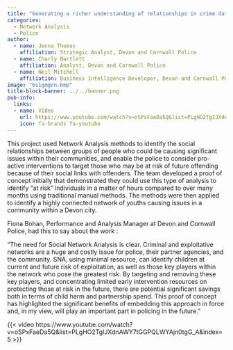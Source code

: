 ```yaml
---
title: "Generating a richer understanding of relationships in crime data in order to identify opportunities to safeguard individuals and families"
categories:
  - Network Analysis
  - Police
author:
  - name: Jenna Thomas
    affiliation: Strategic Analyst, Devon and Cornwall Police
  - name: Charly Bartlett
    affiliation: Analyst, Devon and Cornwall Police
  - name: Neil Mitchell
    affiliation: Business Intelligence Developer, Devon and Cornwall Police
image: "6s1gmgrn.bmp"
title-block-banner: ../../banner.png
pub-info:
  links:
  - name: Video
    url: https://www.youtube.com/watch?v=oSPxFaeDa5Q&list=PLgHO2TgIJXdnAWY7tGGPQLWYAjn0tgG_A&index=5
    icon: fa-brands fa-youtube
---
```


This project used Network Analysis methods to identify the social relationships between groups of people who could be causing significant issues within their communities, and enable the police to consider pro-active interventions to target those who may be at risk of future offending because of their social links with offenders. The team developed a proof of concept initially that demonstrated they could use this type of analysis to identify “at risk” individuals in a matter of hours compared to over many months using traditional manual methods. The methods were then applied to identify a highly connected network of youths causing issues in a community within a Devon city.

Fiona Bohan, Performance and Analysis Manager at Devon and Cornwall Police, had this to say about the work :

“The need for Social Network Analysis is clear. Criminal and exploitative networks are a huge and costly issue for police, their partner agencies, and the community. SNA, using minimal resource, can identify children at current and future risk of exploitation, as well as those key players within the network who pose the greatest risk. By targeting and removing these key players, and concentrating limited early intervention resources on protecting those at risk in the future, there are potential significant savings both in terms of child harm and partnership spend. This proof of concept has highlighted the significant benefits of embedding this approach in force and, in my view, will play an important part in policing in the future.”

{{< video https://www.youtube.com/watch?v=oSPxFaeDa5Q&list=PLgHO2TgIJXdnAWY7tGGPQLWYAjn0tgG_A&index=5 >}}

